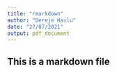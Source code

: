 ```yaml
---
title: "rmarkdown"
author: "Dereje Hailu"
date: "27/07/2021"
output: pdf_document
---
```






## This is a markdown file

